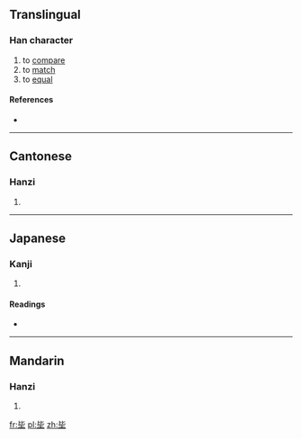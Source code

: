 ==Translingual==

===Han character===
{{Han char|rn=32|rad=土|as=04|sn=7|four=2110<sub>4</sub>|canj=心心土 (PPG)}}

# to [[compare]]
# to [[match]]
# to [[equal]]

====References====
* {{Han ref|kx=0226.020|dkj=04933|dj=0461.010|hdz=10422.080|uh=5752|ud=22354|bh=CAAF|bd=51887}}

----

==Cantonese==

===Hanzi===
{{yue-hanzi|jyut=|y=bei2}}

# {{defn|lang=yue|sort=土04}}

----

==Japanese==

===Kanji===
{{ja-kanji|grade=|rs=土04}}

# {{defn|lang=ja|sort=土04}}

====Readings====
* {{ja-readings|on=[[ひ]] (hi), [[び]] (bi)|kun=[[きじはし]] (kijihashi)}}

----

==Mandarin==

===Hanzi===
{{cmn-hanzi|pin=[[bì]] ([[bi4]])|wg=pi<sup>4</sup>}}

# {{defn|lang=cmn|sort=土04}}

[[fr:坒]]
[[pl:坒]]
[[zh:坒]]